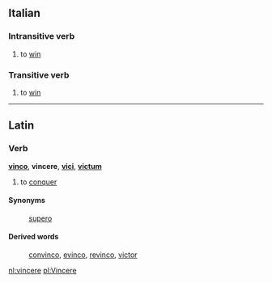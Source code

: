 ==Italian==
===Intransitive verb===
#to [[win]]

===Transitive verb===
#to [[win]]

----
==Latin==
===Verb===
'''[[vinco]]''', '''vincere''', '''[[vici]]''', '''[[victum]]'''

# to [[conquer]]
====Synonyms====
: [[supero]]

====Derived words====
: [[convinco]], [[evinco]], [[revinco]], [[victor]]

[[nl:vincere]]
[[pl:Vincere]]